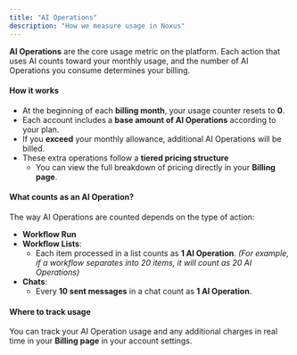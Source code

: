 ```yaml
---
title: "AI Operations"
description: "How we measure usage in Noxus"
---
```


**AI Operations** are the core usage metric on the platform. Each action that uses AI counts toward your monthly usage, and the number of AI Operations you consume determines your billing.

#### **How it works**

- At the beginning of each **billing month**, your usage counter resets to **0**.
- Each account includes a **base amount of AI Operations** according to your plan.
- If you **exceed** your monthly allowance, additional AI Operations will be billed.
- These extra operations follow a **tiered pricing structure**
  - You can view the full breakdown of pricing directly in your **Billing page**.

#### **What counts as an AI Operation?**

The way AI Operations are counted depends on the type of action:

- **Workflow Run**
- **Workflow Lists**:
  - Each item processed in a list counts as **1 AI Operation**. _(For example, if a workflow separates into 20 items, it will count as 20 AI Operations)_
- **Chats**:
  - Every **10 sent messages** in a chat count as **1 AI Operation**.

#### **Where to track usage**

You can track your AI Operation usage and any additional charges in real time in your **Billing page** in your account settings.